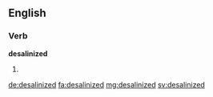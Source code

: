 ==English==

===Verb===
'''desalinized'''

# {{past of|desalinize}}

[[de:desalinized]]
[[fa:desalinized]]
[[mg:desalinized]]
[[sv:desalinized]]